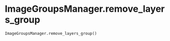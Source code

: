 # ImageGroupsManager.remove_layers_group { #napari_activelearning.ImageGroupsManager.remove_layers_group }

```python
ImageGroupsManager.remove_layers_group()
```

